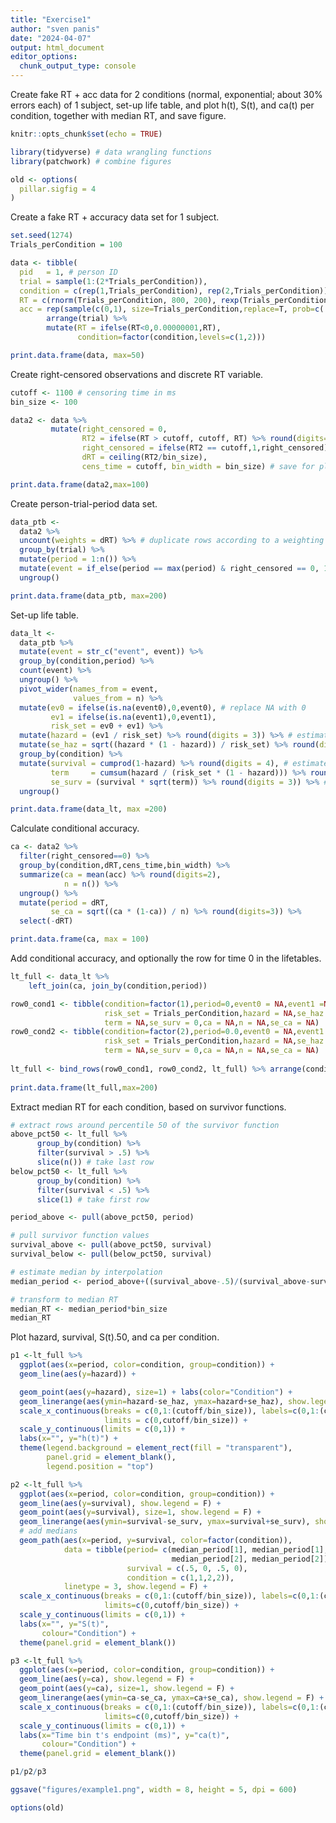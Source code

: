 ```yaml
---
title: "Exercise1"
author: "sven panis"
date: "2024-04-07"
output: html_document
editor_options: 
  chunk_output_type: console
---
```


Create fake RT + acc data for 2 conditions (normal, exponential; about 30% errors each) of 1 subject, set-up life table, and plot h(t), S(t), and ca(t) per condition, together with median RT, and save figure.

```r
knitr::opts_chunk$set(echo = TRUE)
```

```r
library(tidyverse) # data wrangling functions
library(patchwork) # combine figures
```

```r
old <- options(
  pillar.sigfig = 4
)
```

Create a fake RT + accuracy data set for 1 subject.

```r
set.seed(1274)
Trials_perCondition = 100

data <- tibble(
  pid   = 1, # person ID
  trial = sample(1:(2*Trials_perCondition)),
  condition = c(rep(1,Trials_perCondition), rep(2,Trials_perCondition)),
  RT = c(rnorm(Trials_perCondition, 800, 200), rexp(Trials_perCondition, 1/600)) %>% round(digits=2),
  acc = rep(sample(c(0,1), size=Trials_perCondition,replace=T, prob=c(.3,.7)),2)) %>% 
        arrange(trial) %>%
        mutate(RT = ifelse(RT<0,0.00000001,RT),
               condition=factor(condition,levels=c(1,2)))

print.data.frame(data, max=50)
```

Create right-censored observations and discrete RT variable.

```r
cutoff <- 1100 # censoring time in ms
bin_size <- 100

data2 <- data %>%
         mutate(right_censored = 0,
                RT2 = ifelse(RT > cutoff, cutoff, RT) %>% round(digits=2),
                right_censored = ifelse(RT2 == cutoff,1,right_censored),
                dRT = ceiling(RT2/bin_size),
                cens_time = cutoff, bin_width = bin_size) # save for plotting

print.data.frame(data2,max=100)
```

Create person-trial-period data set.

```r
data_ptb <-
  data2 %>% 
  uncount(weights = dRT) %>% # duplicate rows according to a weighting variable (or expression).
  group_by(trial) %>% 
  mutate(period = 1:n()) %>% 
  mutate(event = if_else(period == max(period) & right_censored == 0, 1, 0)) %>% 
  ungroup()

print.data.frame(data_ptb, max=200)
```

Set-up life table.

```r
data_lt <-
  data_ptb %>% 
  mutate(event = str_c("event", event)) %>%
  group_by(condition,period) %>% 
  count(event) %>% 
  ungroup() %>% 
  pivot_wider(names_from = event,
              values_from = n) %>% 
  mutate(ev0 = ifelse(is.na(event0),0,event0), # replace NA with 0
         ev1 = ifelse(is.na(event1),0,event1),
         risk_set = ev0 + ev1) %>%
  mutate(hazard = (ev1 / risk_set) %>% round(digits = 3)) %>% # estimate hazard
  mutate(se_haz = sqrt((hazard * (1 - hazard)) / risk_set) %>% round(digits=3)) %>% # se hazard
  group_by(condition) %>%
  mutate(survival = cumprod(1-hazard) %>% round(digits = 4), # estimate survival
         term     = cumsum(hazard / (risk_set * (1 - hazard))) %>% round(digits = 6), 
         se_surv = (survival * sqrt(term)) %>% round(digits = 3)) %>% # Greenwood's (1926) approximation
  ungroup()

print.data.frame(data_lt, max =200)
```

Calculate conditional accuracy.

```r
ca <- data2 %>%
  filter(right_censored==0) %>%
  group_by(condition,dRT,cens_time,bin_width) %>%
  summarize(ca = mean(acc) %>% round(digits=2),
            n = n()) %>%
  ungroup() %>%
  mutate(period = dRT,
         se_ca = sqrt((ca * (1-ca)) / n) %>% round(digits=3)) %>%
  select(-dRT)

print.data.frame(ca, max = 100)
```

Add conditional accuracy, and optionally the row for time 0 in the lifetables.

```r
lt_full <- data_lt %>%
    left_join(ca, join_by(condition,period))

row0_cond1 <- tibble(condition=factor(1),period=0,event0 = NA,event1 =NA, ev0 = NA,ev1 = NA,
                     risk_set = Trials_perCondition,hazard = NA,se_haz = NA,survival = 1,
                     term = NA,se_surv = 0,ca = NA,n = NA,se_ca = NA)
row0_cond2 <- tibble(condition=factor(2),period=0.0,event0 = NA,event1 = NA,ev0 = NA,ev1 = NA,
                     risk_set = Trials_perCondition,hazard = NA,se_haz = NA,survival = 1,
                     term = NA,se_surv = 0,ca = NA,n = NA,se_ca = NA)
                   
lt_full <- bind_rows(row0_cond1, row0_cond2, lt_full) %>% arrange(condition, period)
  
print.data.frame(lt_full,max=200)
```

Extract median RT for each condition, based on survivor functions.

```r
# extract rows around percentile 50 of the survivor function
above_pct50 <- lt_full %>% 
      group_by(condition) %>%
      filter(survival > .5) %>% 
      slice(n()) # take last row
below_pct50 <- lt_full %>% 
      group_by(condition) %>%
      filter(survival < .5) %>% 
      slice(1) # take first row

period_above <- pull(above_pct50, period)

# pull survivor function values
survival_above <- pull(above_pct50, survival)
survival_below <- pull(below_pct50, survival)

# estimate median by interpolation
median_period <- period_above+((survival_above-.5)/(survival_above-survival_below))*((period_above+1)-period_above)

# transform to median RT
median_RT <- median_period*bin_size
median_RT
```

Plot hazard, survival, S(t).50, and ca per condition.

```r
p1 <-lt_full %>%
  ggplot(aes(x=period, color=condition, group=condition)) +
  geom_line(aes(y=hazard)) +

  geom_point(aes(y=hazard), size=1) + labs(color="Condition") +
  geom_linerange(aes(ymin=hazard-se_haz, ymax=hazard+se_haz), show.legend = F) +
  scale_x_continuous(breaks = c(0,1:(cutoff/bin_size)), labels=c(0,1:(cutoff/bin_size)*bin_size),
                     limits = c(0,cutoff/bin_size)) +
  scale_y_continuous(limits = c(0,1)) +
  labs(x="", y="h(t)") +
  theme(legend.background = element_rect(fill = "transparent"),
        panel.grid = element_blank(),
        legend.position = "top")

p2 <-lt_full %>%
  ggplot(aes(x=period, color=condition, group=condition)) +
  geom_line(aes(y=survival), show.legend = F) +
  geom_point(aes(y=survival), size=1, show.legend = F) +
  geom_linerange(aes(ymin=survival-se_surv, ymax=survival+se_surv), show.legend = F) +
  # add medians
  geom_path(aes(x=period, y=survival, color=factor(condition)),
            data = tibble(period= c(median_period[1], median_period[1],
                                    median_period[2], median_period[2]),
                          survival = c(.5, 0, .5, 0),
                          condition = c(1,1,2,2)), 
            linetype = 3, show.legend = F) +
  scale_x_continuous(breaks = c(0,1:(cutoff/bin_size)), labels=c(0,1:(cutoff/bin_size)*bin_size),
                     limits=c(0,cutoff/bin_size)) +
  scale_y_continuous(limits = c(0,1)) +
  labs(x="", y="S(t)",
       colour="Condition") +
  theme(panel.grid = element_blank())

p3 <-lt_full %>%
  ggplot(aes(x=period, color=condition, group=condition)) +
  geom_line(aes(y=ca), show.legend = F) +
  geom_point(aes(y=ca), size=1, show.legend = F) +
  geom_linerange(aes(ymin=ca-se_ca, ymax=ca+se_ca), show.legend = F) +
  scale_x_continuous(breaks = c(0,1:(cutoff/bin_size)), labels=c(0,1:(cutoff/bin_size)*bin_size),
                     limits=c(0,cutoff/bin_size)) +
  scale_y_continuous(limits = c(0,1)) +
  labs(x="Time bin t's endpoint (ms)", y="ca(t)",
       colour="Condition") +
  theme(panel.grid = element_blank())

p1/p2/p3

ggsave("figures/example1.png", width = 8, height = 5, dpi = 600)
```

```r
options(old)
```


